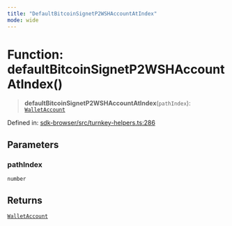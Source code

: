 ```yaml
---
title: "DefaultBitcoinSignetP2WSHAccountAtIndex"
mode: wide
---
```

  
# Function: defaultBitcoinSignetP2WSHAccountAtIndex()

> **defaultBitcoinSignetP2WSHAccountAtIndex**(`pathIndex`): [`WalletAccount`](../WalletAccount/readme)

Defined in: [sdk-browser/src/turnkey-helpers.ts:286](https://github.com/tkhq/sdk/blob/d88b5e1f9a6cca8e54e61f8a127aa90fcebeaa2e/packages/sdk-browser/src/turnkey-helpers.ts#L286)

## Parameters

### pathIndex

`number`

## Returns

[`WalletAccount`](../WalletAccount/readme)
